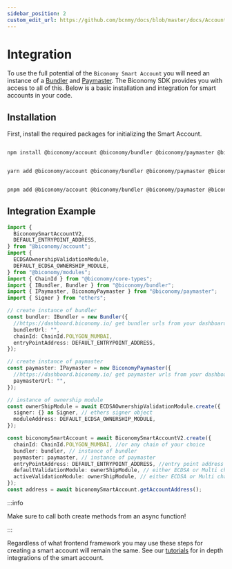 ```yaml
---
sidebar_position: 2
custom_edit_url: https://github.com/bcnmy/docs/blob/master/docs/Account/integration.mdx
---
```


# Integration

To use the full potential of the `Biconomy Smart Account` you will need an instance of a [Bundler](/category/bundler) and [Paymaster](/category/paymaster). The Biconomy SDK provides you with access to all of this. Below is a basic installation and integration for smart accounts in your code.

## Installation

First, install the required packages for initializing the Smart Account.


<Tabs>
<TabItem value="js" label="npm">

```bash

npm install @biconomy/account @biconomy/bundler @biconomy/paymaster @biconomy/common @biconomy/core-types @biconomy/modules

```

</TabItem>
<TabItem value="py" label="yarn">

```bash

yarn add @biconomy/account @biconomy/bundler @biconomy/paymaster @biconomy/common @biconomy/core-types @biconomy/modules

```

</TabItem>
<TabItem value="java" label="pnpm">

```bash

pnpm add @biconomy/account @biconomy/bundler @biconomy/paymaster @biconomy/common @biconomy/core-types @biconomy/modules

```

</TabItem>
</Tabs>

## Integration Example

```typescript
import {
  BiconomySmartAccountV2,
  DEFAULT_ENTRYPOINT_ADDRESS,
} from "@biconomy/account";
import {
  ECDSAOwnershipValidationModule,
  DEFAULT_ECDSA_OWNERSHIP_MODULE,
} from "@biconomy/modules";
import { ChainId } from "@biconomy/core-types";
import { IBundler, Bundler } from "@biconomy/bundler";
import { IPaymaster, BiconomyPaymaster } from "@biconomy/paymaster";
import { Signer } from "ethers";

// create instance of bundler
const bundler: IBundler = new Bundler({
  //https://dashboard.biconomy.io/ get bundler urls from your dashboard
  bundlerUrl: "",
  chainId: ChainId.POLYGON_MUMBAI,
  entryPointAddress: DEFAULT_ENTRYPOINT_ADDRESS,
});

// create instance of paymaster
const paymaster: IPaymaster = new BiconomyPaymaster({
  //https://dashboard.biconomy.io/ get paymaster urls from your dashboard
  paymasterUrl: "",
});

// instance of ownership module
const ownerShipModule = await ECDSAOwnershipValidationModule.create({
  signer: {} as Signer, // ethers signer object
  moduleAddress: DEFAULT_ECDSA_OWNERSHIP_MODULE,
});

const biconomySmartAccount = await BiconomySmartAccountV2.create({
  chainId: ChainId.POLYGON_MUMBAI, //or any chain of your choice
  bundler: bundler, // instance of bundler
  paymaster: paymaster, // instance of paymaster
  entryPointAddress: DEFAULT_ENTRYPOINT_ADDRESS, //entry point address for chain
  defaultValidationModule: ownerShipModule, // either ECDSA or Multi chain to start
  activeValidationModule: ownerShipModule, // either ECDSA or Multi chain to start
});
const address = await biconomySmartAccount.getAccountAddress();
```

:::info

Make sure to call both create methods from an async function!

:::

Regardless of what frontend framework you may use these steps for creating a smart account will remain the same. See our [tutorials](/category/tutorials) for in depth integrations of the smart account.

